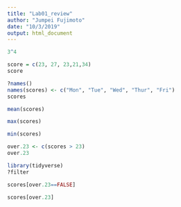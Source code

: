 ```yaml
---
title: "Lab01_review"
author: "Jumpei Fujimoto"
date: "10/3/2019"
output: html_document
---
```


```r
3^4
```
```r
score = c(23, 27, 23,21,34)
score
```
```r
?names()
names(scores) <- c("Mon", "Tue", "Wed", "Thur", "Fri")
scores
```
```r
mean(scores)
```
```r
max(scores)
```
```r
min(scores)
```
```r
over.23 <- c(scores > 23)
over.23
```
```r
library(tidyverse)
?filter
```
```r
scores[over.23==FALSE]
```
```r
scores[over.23]
```







